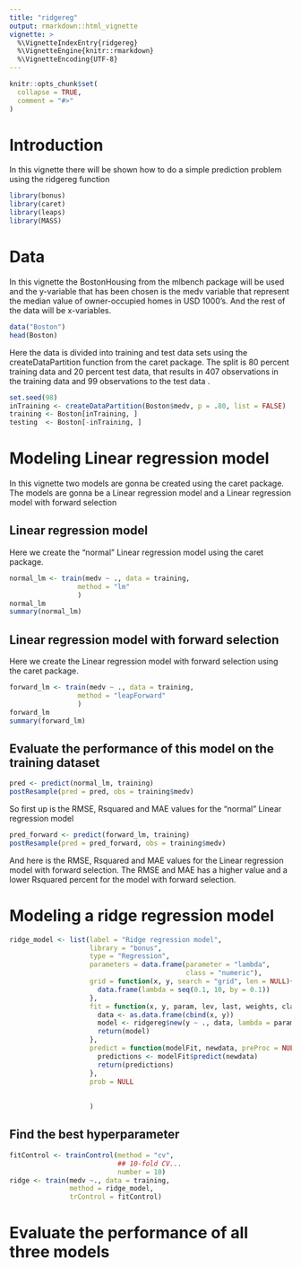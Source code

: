 ```yaml
---
title: "ridgereg"
output: rmarkdown::html_vignette
vignette: >
  %\VignetteIndexEntry{ridgereg}
  %\VignetteEngine{knitr::rmarkdown}
  %\VignetteEncoding{UTF-8}
---
```


```r
knitr::opts_chunk$set(
  collapse = TRUE,
  comment = "#>"
)
```
# Introduction
In this vignette there will be shown how to do a simple prediction problem using the ridgereg function
```r
library(bonus)
library(caret)
library(leaps)
library(MASS)

```

# Data 
In this vignette the BostonHousing from  the mlbench package will be used and the y-variable that has been chosen is the medv variable that represent the  median value of owner-occupied homes in USD 1000's. And the rest of the data will be x-variables. 
```r
data("Boston")
head(Boston)
```

Here the data is divided into training and test data sets using the createDataPartition function from the caret package.
The split is 80 percent training data and 20 percent test data, that results in 407 observations in the training data and 99 observations to the test data .
```r
set.seed(98)
inTraining <- createDataPartition(Boston$medv, p = .80, list = FALSE)
training <- Boston[inTraining, ]
testing  <- Boston[-inTraining, ]
```


# Modeling Linear regression model 
In this vignette two models are gonna be created using the caret package.
The models are gonna be a  Linear regression model and a Linear regression model with forward selection


##  Linear regression model 
Here we create the "normal" Linear regression model using the caret package.

```r
normal_lm <- train(medv ~ ., data = training, 
                 method = "lm"
                 )
normal_lm
summary(normal_lm)
```


##  Linear regression model with forward selection
Here we create the Linear regression model with forward selection using the caret package.
```r
forward_lm <- train(medv ~ ., data = training, 
                 method = "leapForward"
                 )
forward_lm
summary(forward_lm)
```




## Evaluate the performance of this model on the training dataset
```r
pred <- predict(normal_lm, training)
postResample(pred = pred, obs = training$medv)

```

So first up is the RMSE, Rsquared and MAE values for the "normal" Linear regression model

```r
pred_forward <- predict(forward_lm, training)
postResample(pred = pred_forward, obs = training$medv)

```
And here is the RMSE, Rsquared and MAE values for the Linear regression model with forward selection.
The RMSE and MAE has a higher value and a lower Rsquared percent for the model with forward selection. 



# Modeling a ridge regression model 
```r
ridge_model <- list(label = "Ridge regression model",
                    library = "bonus", 
                    type = "Regression",
                    parameters = data.frame(parameter = "lambda",
                                            class = "numeric"), 
                    grid = function(x, y, search = "grid", len = NULL){
                      data.frame(lambda = seq(0.1, 10, by = 0.1))
                    },
                    fit = function(x, y, param, lev, last, weights, classProbs, ...){
                      data <- as.data.frame(cbind(x, y))
                      model <- ridgereg$new(y ~ ., data, lambda = param$lambda)
                      return(model)
                    },
                    predict = function(modelFit, newdata, preProc = NULL, submodels = NULL){
                      predictions <- modelFit$predict(newdata)
                      return(predictions)
                    },
                    prob = NULL
                    
                    
                    )
```



## Find the best hyperparameter

```r
fitControl <- trainControl(method = "cv",
                           ## 10-fold CV...
                           number = 10)
ridge <- train(medv ~., data = training,
               method = ridge_model, 
               trControl = fitControl)
```


# Evaluate the performance of all three models

